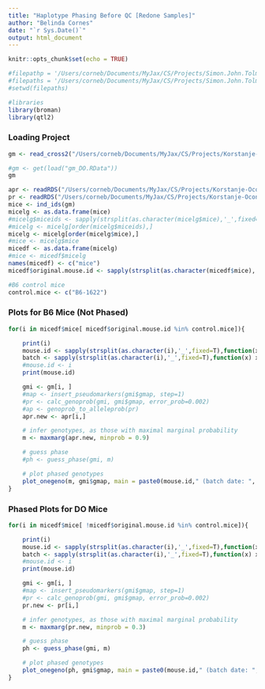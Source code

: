 ```yaml
---
title: "Haplotype Phasing Before QC [Redone Samples]"
author: "Belinda Cornes"
date: "`r Sys.Date()`"
output: html_document
---
```


```r
knitr::opts_chunk$set(echo = TRUE)

#filepathp = '/Users/corneb/Documents/MyJax/CS/Projects/Simon.John.Tolman/Data/meta.data/'
#filepaths = '/Users/corneb/Documents/MyJax/CS/Projects/Simon.John.Tolman/haplo.reconst/2020-11-11/129Sj.v265d/all_samples_sorted/'
#setwd(filepaths)

#libraries
library(broman)
library(qtl2)

```

### Loading Project
```r

gm <- read_cross2("/Users/corneb/Documents/MyJax/CS/Projects/Korstanje-Oconnor/haplotype.reconstruction/output/qtl2/gm.json")

#gm <- get(load("gm_DO.RData"))
gm

apr <- readRDS("/Users/corneb/Documents/MyJax/CS/Projects/Korstanje-Oconnor/haplotype.reconstruction/output/43_DO_Korstanje_Redo__GigaMUGA_genoprobs_8state.rds")
pr <- readRDS("/Users/corneb/Documents/MyJax/CS/Projects/Korstanje-Oconnor/haplotype.reconstruction/output/43_DO_Korstanje_Redo__GigaMUGA_genoprobs_36state.rds")
mice <- ind_ids(gm)
micelg <- as.data.frame(mice)
#micelg$miceids <- sapply(strsplit(as.character(micelg$mice),'_',fixed=T),function(x) x[6])
#micelg <- micelg[order(micelg$miceids),]
micelg <- micelg[order(micelg$mice),]
#mice <- micelg$mice
micedf <- as.data.frame(micelg)
#mice <- micedf$micelg
names(micedf) <- c("mice")
micedf$original.mouse.id <- sapply(strsplit(as.character(micedf$mice),'_',fixed=T),function(x) x[6])

#B6 control mice
control.mice <- c("B6-1622")

```

### Plots for B6 Mice (Not Phased)
```r

for(i in micedf$mice[ micedf$original.mouse.id %in% control.mice]){

	print(i)
	mouse.id <- sapply(strsplit(as.character(i),'_',fixed=T),function(x) x[6])
	batch <- sapply(strsplit(as.character(i),'_',fixed=T),function(x) x[5])
	#mouse.id <- i
	print(mouse.id)

	gmi <- gm[i, ] 
	#map <- insert_pseudomarkers(gmi$gmap, step=1)
	#pr <- calc_genoprob(gmi, gmi$gmap, error_prob=0.002)
	#ap <- genoprob_to_alleleprob(pr)
	apr.new <- apr[i,]

	# infer genotypes, as those with maximal marginal probability
	m <- maxmarg(apr.new, minprob = 0.9)

	# guess phase
	#ph <- guess_phase(gmi, m)

	# plot phased genotypes
	plot_onegeno(m, gmi$gmap, main = paste0(mouse.id," (batch date: ", batch,") [genoprobs]"),  shift=TRUE)
}

```

### Phased Plots for DO Mice
```r

for(i in micedf$mice[ !micedf$original.mouse.id %in% control.mice]){

	print(i)
	mouse.id <- sapply(strsplit(as.character(i),'_',fixed=T),function(x) x[6])
	batch <- sapply(strsplit(as.character(i),'_',fixed=T),function(x) x[5])
	#mouse.id <- i
	print(mouse.id)

	gmi <- gm[i, ] 
	#map <- insert_pseudomarkers(gmi$gmap, step=1)
	#pr <- calc_genoprob(gmi, gmi$gmap, error_prob=0.002)
	pr.new <- pr[i,]

	# infer genotypes, as those with maximal marginal probability
	m <- maxmarg(pr.new, minprob = 0.3)

	# guess phase
	ph <- guess_phase(gmi, m)

	# plot phased genotypes
	plot_onegeno(ph, gmi$gmap, main = paste0(mouse.id," (batch date: ", batch,") [genoprobs]"),  shift=TRUE)
}


```